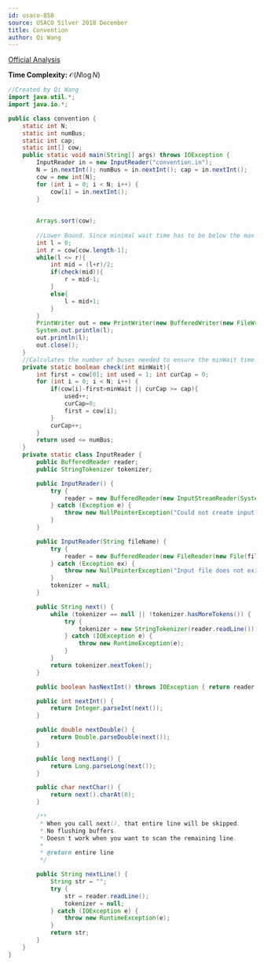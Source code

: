 ```yaml
---
id: usaco-858
source: USACO Silver 2018 December
title: Convention
author: Qi Wang
---
```


[Official Analysis](http://www.usaco.org/current/data/sol_convention_silver_dec18.html)

**Time Complexity:** $\mathcal{O}(N\log N)$

<LanguageSection>
<JavaSection>

```java
//Created by Qi Wang
import java.util.*;
import java.io.*;

public class convention {
    static int N;
    static int numBus;
    static int cap;
    static int[] cow;
    public static void main(String[] args) throws IOException {
        InputReader in = new InputReader("convention.in");
        N = in.nextInt(); numBus = in.nextInt(); cap = in.nextInt();
        cow = new int[N];
        for (int i = 0; i < N; i++) {
            cow[i] = in.nextInt();
        }
        
        
        Arrays.sort(cow);
        
        //Lower Bound. Since minimal wait time has to be below the max arrival the upper bound can be the largest value in the array
        int l = 0;
        int r = cow[cow.length-1];
        while(l <= r){
            int mid = (l+r)/2;
            if(check(mid)){
                r = mid-1;
            }
            else{
                l = mid+1;
            }
        }
        PrintWriter out = new PrintWriter(new BufferedWriter(new FileWriter("convention.out")));
        System.out.println(l);
        out.println(l);
        out.close();
    }
    //Calculates the number of buses needed to ensure the minWait time. If larger than the buses available, false.
    private static boolean check(int minWait){
        int first = cow[0]; int used = 1; int curCap = 0;
        for (int i = 0; i < N; i++) {
            if(cow[i]-first>minWait || curCap >= cap){
                used++;
                curCap=0;
                first = cow[i];
            }
            curCap++;
        }
        return used <= numBus;
    }
    private static class InputReader {
        public BufferedReader reader;
        public StringTokenizer tokenizer;

        public InputReader() {
            try {
                reader = new BufferedReader(new InputStreamReader(System.in), 32768);
            } catch (Exception e) {
                throw new NullPointerException("Could not create input stream");
            }
        }

        public InputReader(String fileName) {
            try {
                reader = new BufferedReader(new FileReader(new File(fileName)), 32768);
            } catch (Exception ex) {
                throw new NullPointerException("Input file does not exist! Put it in the project folder.");
            }
            tokenizer = null;
        }

        public String next() {
            while (tokenizer == null || !tokenizer.hasMoreTokens()) {
                try {
                    tokenizer = new StringTokenizer(reader.readLine());
                } catch (IOException e) {
                    throw new RuntimeException(e);
                }
            }
            return tokenizer.nextToken();
        }

        public boolean hasNextInt() throws IOException { return reader.ready(); }

        public int nextInt() {
            return Integer.parseInt(next());
        }

        public double nextDouble() {
            return Double.parseDouble(next());
        }

        public long nextLong() {
            return Long.parseLong(next());
        }

        public char nextChar() {
            return next().charAt(0);
        }

        /**
         * When you call next(), that entire line will be skipped.
         * No flushing buffers.
         * Doesn't work when you want to scan the remaining line.
         *
         * @return entire line
         */

        public String nextLine() {
            String str = "";
            try {
                str = reader.readLine();
                tokenizer = null;
            } catch (IOException e) {
                throw new RuntimeException(e);
            }
            return str;
        }
    }
}
```

</JavaSection>
</LanguageSection>
